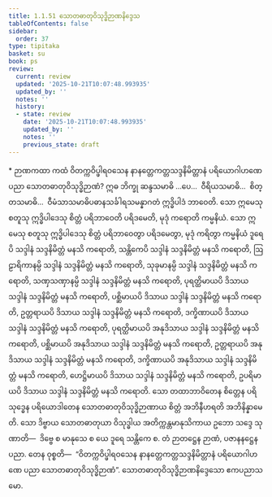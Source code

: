 ```yaml
---
title: 1.1.51 သောတဓာတုဝိသုဒ္ဓိဉာဏနိဒ္ဒေသ
tableOfContents: false
sidebar:
  order: 37
type: tipitaka
basket: su
book: ps
review:
  current: review
  updated: '2025-10-21T10:07:48.993935'
  updated_by: ''
  notes: ''
  history:
  - state: review
    date: '2025-10-21T10:07:48.993935'
    updated_by: ''
    notes: ''
    previous_state: draft
---
```



<DynamicBreadcrumb />


<ReviewStatus review={frontmatter.review} showDetails={true} />

<HypothesisAnnotation frontmatter={frontmatter} />

<Paragraph type="center" book="ps">
* ဉာဏကထာ
</Paragraph>


<Division number="103" book="ps" e="ch" v="26" p="108">

<Paragraph number="623" book="ps">
ကထံ ဝိတက္ကဝိပ္ဖါရဝသေန နာနတ္တေကတ္တသဒ္ဒနိမိတ္တာနံ ပရိယောဂါဟဏေ ပညာ သောတဓာတုဝိသုဒ္ဓိဉာဏံ? ဣဓ ဘိက္ခု ဆန္ဒသမာဓိ …ပေ…  ဝီရိယသမာဓိ…  စိတ္တသမာဓိ…  ဝီမံသာသမာဓိပဓာနသင်္ခါရသမန္နာဂတံ ဣဒ္ဓိပါဒံ ဘာဝေတိ. သော ဣမေသု စတူသု ဣဒ္ဓိပါဒေသု စိတ္တံ ပရိဘာဝေတိ ပရိဒမေတိ, မုဒုံ ကရောတိ ကမ္မနိယံ. သော ဣမေသု စတူသု ဣဒ္ဓိပါဒေသု စိတ္တံ ပရိဘာဝေတွာ ပရိဒမေတွာ, မုဒုံ ကရိတွာ ကမ္မနိယံ ဒူရေပိ သဒ္ဒါနံ သဒ္ဒနိမိတ္တံ မနသိ ကရောတိ, သန္တိကေပိ သဒ္ဒါနံ သဒ္ဒနိမိတ္တံ မနသိ ကရောတိ, ဩဠာရိကာနမ္ပိ သဒ္ဒါနံ သဒ္ဒနိမိတ္တံ မနသိ ကရောတိ, သုခုမာနမ္ပိ သဒ္ဒါနံ သဒ္ဒနိမိတ္တံ မနသိ ကရောတိ, သဏှသဏှာနမ္ပိ သဒ္ဒါနံ သဒ္ဒနိမိတ္တံ မနသိ ကရောတိ, ပုရတ္ထိမာယပိ ဒိသာယ သဒ္ဒါနံ သဒ္ဒနိမိတ္တံ မနသိ ကရောတိ, ပစ္ဆိမာယပိ ဒိသာယ သဒ္ဒါနံ သဒ္ဒနိမိတ္တံ မနသိ ကရောတိ, ဥတ္တရာယပိ ဒိသာယ သဒ္ဒါနံ သဒ္ဒနိမိတ္တံ မနသိ ကရောတိ, ဒက္ခိဏာယပိ ဒိသာယ သဒ္ဒါနံ သဒ္ဒနိမိတ္တံ မနသိ ကရောတိ, ပုရတ္ထိမာယပိ အနုဒိသာယ သဒ္ဒါနံ သဒ္ဒနိမိတ္တံ မနသိ ကရောတိ, ပစ္ဆိမာယပိ အနုဒိသာယ သဒ္ဒါနံ သဒ္ဒနိမိတ္တံ မနသိ ကရောတိ, ဥတ္တရာယပိ အနုဒိသာယ သဒ္ဒါနံ သဒ္ဒနိမိတ္တံ မနသိ ကရောတိ, ဒက္ခိဏာယပိ အနုဒိသာယ သဒ္ဒါနံ သဒ္ဒနိမိတ္တံ မနသိ ကရောတိ, ဟေဋ္ဌိမာယပိ ဒိသာယ သဒ္ဒါနံ သဒ္ဒနိမိတ္တံ မနသိ ကရောတိ, ဥပရိမာယပိ ဒိသာယ သဒ္ဒါနံ သဒ္ဒနိမိတ္တံ မနသိ ကရောတိ. သော တထာဘာဝိတေန စိတ္တေန ပရိသုဒ္ဓေန ပရိယောဒါတေန သောတဓာတုဝိသုဒ္ဓိဉာဏာယ စိတ္တံ အဘိနီဟရတိ အဘိနိန္နာမေတိ. သော ဒိဗ္ဗာယ သောတဓာတုယာ ဝိသုဒ္ဓါယ အတိက္ကန္တမာနုသိကာယ ဥဘော သဒ္ဒေ သုဏာတိ—  ဒိဗ္ဗေ စ မာနုသေ စ ယေ ဒူရေ သန္တိကေ စ. တံ ဉာတဋ္ဌေန ဉာဏံ, ပဇာနနဋ္ဌေန ပညာ. တေန ဝုစ္စတိ—  “ဝိတက္ကဝိပ္ဖါရဝသေန နာနတ္တေကတ္တသဒ္ဒနိမိတ္တာနံ ပရိယောဂါဟဏေ ပညာ သောတဓာတုဝိသုဒ္ဓိဉာဏံ”.

</Paragraph>
</Division>

<Paragraph number="624" type="center" book="ps">
သောတဓာတုဝိသုဒ္ဓိဉာဏနိဒ္ဒေသော ဧကပညာသမော.
</Paragraph>